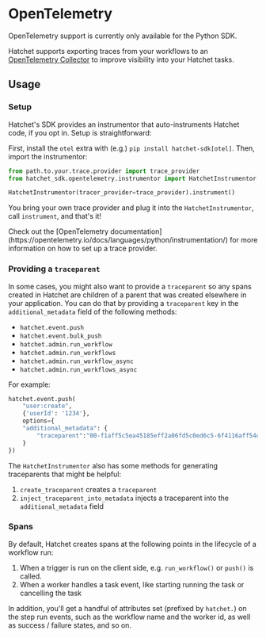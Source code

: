 
# OpenTelemetry

<Callout type="info" emoji="🪓">
  OpenTelemetry support is currently only available for the Python SDK.
</Callout>

Hatchet supports exporting traces from your workflows to an [OpenTelemetry Collector](https://opentelemetry.io/docs/collector/) to improve visibility into your Hatchet tasks.

## Usage

### Setup

Hatchet's SDK provides an instrumentor that auto-instruments Hatchet code, if you opt in. Setup is straightforward:

First, install the `otel` extra with (e.g.) `pip install hatchet-sdk[otel]`. Then, import the instrumentor:

```python
from path.to.your.trace.provider import trace_provider
from hatchet_sdk.opentelemetry.instrumentor import HatchetInstrumentor

HatchetInstrumentor(tracer_provider=trace_provider).instrument()
```

You bring your own trace provider and plug it into the `HatchetInstrumentor`, call `instrument`, and that's it!

<Callout type="info" emoji="🔭">
  Check out the [OpenTelemetry
  documentation](https://opentelemetry.io/docs/languages/python/instrumentation/)
  for more information on how to set up a trace provider.
</Callout>

### Providing a `traceparent`

In some cases, you might also want to provide a `traceparent` so any spans created in Hatchet are children of a parent that was created elsewhere in your application. You can do that by providing a `traceparent` key in the `additional_metadata` field of the following methods:

- `hatchet.event.push`
- `hatchet.event.bulk_push`
- `hatchet.admin.run_workflow`
- `hatchet.admin.run_workflows`
- `hatchet.admin.run_workflow_async`
- `hatchet.admin.run_workflows_async`

For example:

```python
hatchet.event.push(
    "user:create",
    {'userId': '1234'},
    options={
    "additional_metadata": {
        "traceparent":"00-f1aff5c5ea45185eff2a06fd5c0ed6c5-6f4116aff54d54d1-01" ## example traceparent
    }
})
```

The `HatchetInstrumentor` also has some methods for generating traceparents that might be helpful:

1. `create_traceparent` creates a `traceparent`
2. `inject_traceparent_into_metadata` injects a traceparent into the `additional_metadata` field

### Spans

By default, Hatchet creates spans at the following points in the lifecycle of a workflow run:

1. When a trigger is run on the client side, e.g. `run_workflow()` or `push()` is called.
2. When a worker handles a task event, like starting running the task or cancelling the task

In addition, you'll get a handful of attributes set (prefixed by `hatchet.`) on the step run events, such as the workflow name and the worker id, as well as success / failure states, and so on.
